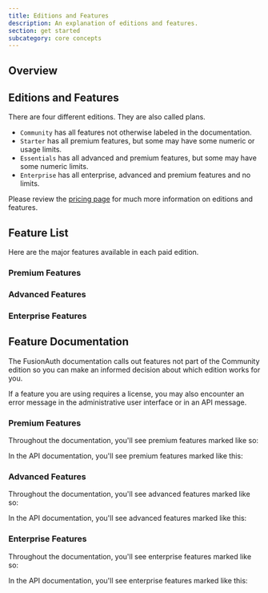 ```yaml
---
title: Editions and Features
description: An explanation of editions and features.
section: get started
subcategory: core concepts
---
```


## Overview

<LicensingPremiumFeaturesIntro />

## Editions and Features

There are four different editions.
They are also called plans.

* `Community` has all features not otherwise labeled in the documentation.
* `Starter` has all premium features, but some may have some numeric or usage limits.
* `Essentials` has all advanced and premium features, but some may have some numeric limits.
* `Enterprise` has all enterprise, advanced and premium features and no limits.

Please review the [pricing page](/pricing) for much more information on editions and features.

## Feature List

Here are the major features available in each paid edition.

### Premium Features

<Features edition="premium" />

### Advanced Features

<Features edition="advanced" />

### Enterprise Features

<Features edition="enterprise"/>

## Feature Documentation

The FusionAuth documentation calls out features not part of the Community edition so you can make an informed decision about which edition works for you.

If a feature you are using requires a license, you may also encounter an error message in the administrative user interface or in an API message.

### Premium Features

Throughout the documentation, you'll see premium features marked like so:

<PremiumEditionBlurb />

In the API documentation, you'll see premium features marked like this:

<PremiumEditionBlurbApi feature="this feature" />


### Advanced Features

Throughout the documentation, you'll see advanced features marked like so:

<AdvancedEditionBlurb />

In the API documentation, you'll see advanced features marked like this:

<AdvancedEditionBlurbApi feature="this feature" />

### Enterprise Features

Throughout the documentation, you'll see enterprise features marked like so:

<EnterpriseEditionBlurb />

In the API documentation, you'll see enterprise features marked like this:

<EnterpriseEditionBlurbApi feature="this feature" />


